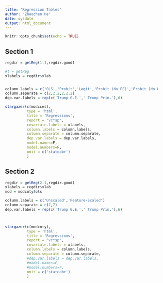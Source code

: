 ```yaml
---
title: "Regression Tables"
author: "Zhaochen He"
date: sysdate
output: html_document
---
```


<style>
table, td, th {
  border: none;
  padding-left: 1em;
  padding-right: 1em;
  min-width: 50%;
  margin-left: auto;
  margin-right: auto;
  margin-top: 1em;
  margin-bottom: 1em;
}
</style>


```r
knitr::opts_chunk$set(echo = TRUE)

```

## Section 1
```r
regdir = getReg(1.1,regdir.good)

#t = getReg
xlabels = regdir$xlab


column.labels = c('OLS','Probit','Logit','Probit (No FE)','Probit (No Weights)','Probit (Horse-race)')
column.separate = c(2,2,2,2,2,2)
dep.var.labels = rep(c('Trump G.E.',' Trump Prim.'),6)

stargazer(c(modcces),
          type = 'html', 
          title = 'Regressions', 
          report = 'vc*sp', 
          covariate.labels = xlabels,
          column.labels = column.labels,
          column.separate = column.separate,
          dep.var.labels = dep.var.labels,
          model.names=F,
          model.numbers=F,
          omit = c('stateabr')
          )

```

## Section 2
```r
regdir = getReg(2.1,regdir.good)
xlabels = regdir$xlab
mod = modcnty$ols

column.labels = c('Unscaled','Feature-Scaled')
column.separate = c(7,7)
dep.var.labels = rep(c('Trump G.E.',' Trump Prim.'),6)



stargazer(c(modcnty),
          type = 'html', 
          title = 'Regressions', 
          report = 'vc*sp',
          covariate.labels = xlabels,
          column.labels = column.labels,
          column.separate = column.separate,
          #dep.var.labels = dep.var.labels,
          #model.names=F,
          #model.numbers=F,
          omit = c('stateabr')
          )

```
